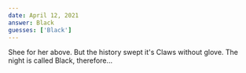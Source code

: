 ```yaml
---
date: April 12, 2021
answer: Black
guesses: ['Black']
---
```


Shee for her above.
But the history swept it's Claws without glove.
The night is called Black, therefore...

